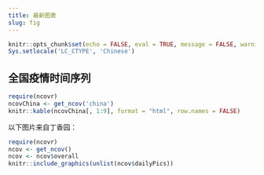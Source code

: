 ```yaml
---
title: 最新图表
slug: fig
---
```



```r
knitr::opts_chunk$set(echo = FALSE, eval = TRUE, message = FALSE, warning = FALSE, error = FALSE)
Sys.setlocale('LC_CTYPE', 'Chinese')
```

## 全国疫情时间序列

```r
require(ncovr)
ncovChina <- get_ncov('china') 
knitr::kable(ncovChina[, 1:9], format = "html", row.names = FALSE)
```
以下图片来自丁香园：

```r
require(ncovr)
ncov <- get_ncov()
ncov <- ncov$overall
knitr::include_graphics(unlist(ncov$dailyPics))
```
